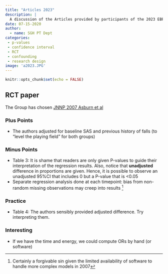 ```yaml
---
title: "Articles 2023"
description: |
  A discussion of the Articles provided by participants of the 2023 EBP workshop.  
date: 07-15-2020
author:
  - name: SGH PT Dept
categories:
 - p-values
 - confidence interval
 - RCT
 - confounding
 - research design 
image: 'a2023.JPG'
---
```




```r
knitr::opts_chunk$set(echo = FALSE)
```

## RCT paper
The Group has chosen [JNNP 2007 Asburn et al](https://jnnp.bmj.com/content/78/7/678.long)  

### Plus Points
- The authors adjusted for baseline SAS and previous history of falls  (to "level the playing field" for both groups)


### Minus Points
- Table 3: It is shame that readers are only given P-values to guide their interpretation of the regression results. Also, notice that **unadjusted** difference in proportions are given. Hence, it is possible to observe an unadjusted 95%CI that includes 0 but a P-value that is <0.05   
- Separate regression analysis done at each timepoint: bias from non-random missing observations may creep into results [^1]  

### Practice
- Table 4: The authors sensibly provided adjusted difference. Try interpreting them.    

### Interesting
- If we have the time and energy, we could compute ORs by hand (or software)  

[^1]: Certainly a forgivable sin given the limited availability of software to handle more complex models in 2007   


 